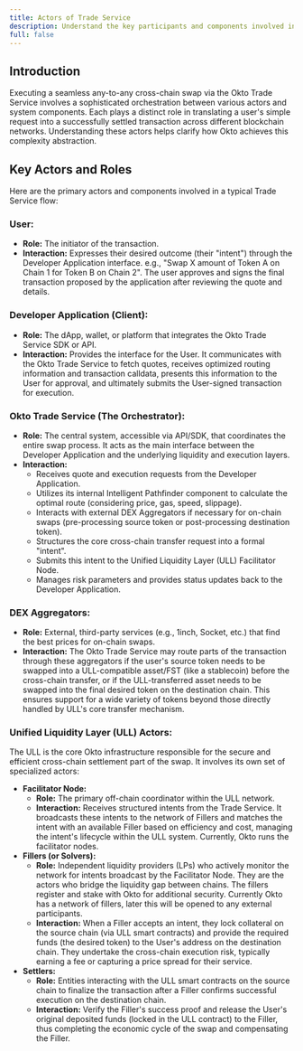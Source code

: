 ```yaml
---
title: Actors of Trade Service
description: Understand the key participants and components involved in executing cross-chain swaps through the Okto Trade Service, from the user initiating the intent to the liquidity providers fulfilling it.
full: false
---
```


## Introduction

Executing a seamless any-to-any cross-chain swap via the Okto Trade Service involves a sophisticated orchestration between various actors and system components. Each plays a distinct role in translating a user's simple request into a successfully settled transaction across different blockchain networks. Understanding these actors helps clarify how Okto achieves this complexity abstraction.

## Key Actors and Roles

Here are the primary actors and components involved in a typical Trade Service flow:

### User:

* **Role:** The initiator of the transaction.
* **Interaction:** Expresses their desired outcome (their "intent") through the Developer Application interface. e.g., "Swap X amount of Token A on Chain 1 for Token B on Chain 2". The user approves and signs the final transaction proposed by the application after reviewing the quote and details.

### Developer Application (Client):

* **Role:** The dApp, wallet, or platform that integrates the Okto Trade Service SDK or API.
* **Interaction:** Provides the interface for the User. It communicates with the Okto Trade Service to fetch quotes, receives optimized routing information and transaction calldata, presents this information to the User for approval, and ultimately submits the User-signed transaction for execution.

### Okto Trade Service (The Orchestrator):

* **Role:** The central system, accessible via API/SDK, that coordinates the entire swap process. It acts as the main interface between the Developer Application and the underlying liquidity and execution layers.
* **Interaction:**
    * Receives quote and execution requests from the Developer Application.
    * Utilizes its internal Intelligent Pathfinder component to calculate the optimal route (considering price, gas, speed, slippage).
    * Interacts with external DEX Aggregators if necessary for on-chain swaps (pre-processing source token or post-processing destination token).
    * Structures the core cross-chain transfer request into a formal "intent".
    * Submits this intent to the Unified Liquidity Layer (ULL) Facilitator Node.
    * Manages risk parameters and provides status updates back to the Developer Application.

### DEX Aggregators:

* **Role:** External, third-party services (e.g., 1inch, Socket, etc.) that find the best prices for on-chain swaps.
* **Interaction:** The Okto Trade Service may route parts of the transaction through these aggregators if the user's source token needs to be swapped into a ULL-compatible asset/FST (like a stablecoin) before the cross-chain transfer, or if the ULL-transferred asset needs to be swapped into the final desired token on the destination chain. This ensures support for a wide variety of tokens beyond those directly handled by ULL's core transfer mechanism.

### Unified Liquidity Layer (ULL) Actors:

The ULL is the core Okto infrastructure responsible for the secure and efficient cross-chain settlement part of the swap. It involves its own set of specialized actors:

* **Facilitator Node:**
    * **Role:** The primary off-chain coordinator within the ULL network.
    * **Interaction:** Receives structured intents from the Trade Service. It broadcasts these intents to the network of Fillers and matches the intent with an available Filler based on efficiency and cost, managing the intent's lifecycle within the ULL system. Currently, Okto runs the facilitator nodes.
* **Fillers (or Solvers):**
    * **Role:** Independent liquidity providers (LPs) who actively monitor the network for intents broadcast by the Facilitator Node. They are the actors who bridge the liquidity gap between chains. The fillers register and stake with Okto for additional security. Currently Okto has a network of fillers, later this will be opened to any external participants.
    * **Interaction:** When a Filler accepts an intent, they lock collateral on the source chain (via ULL smart contracts) and provide the required funds (the desired token) to the User's address on the destination chain. They undertake the cross-chain execution risk, typically earning a fee or capturing a price spread for their service.
* **Settlers:**
    * **Role:** Entities interacting with the ULL smart contracts on the source chain to finalize the transaction after a Filler confirms successful execution on the destination chain.
    * **Interaction:** Verify the Filler's success proof and release the User's original deposited funds (locked in the ULL contract) to the Filler, thus completing the economic cycle of the swap and compensating the Filler.
